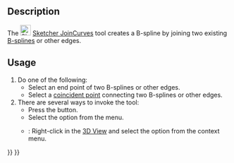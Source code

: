 <languages/>
<translate>

<!--T:1-->
{{Docnav
|[[Sketcher_BSplineInsertKnot|Insert knot]]
|[[Sketcher_SelectElementsWithDoFs|Select unconstrained DoF]]
|[[Sketcher_Workbench|Sketcher]]
|IconL=Sketcher_BSplineInsertKnot.svg
|IconR=Sketcher_SelectElementsWithDoFs.svg‎
|IconC=Workbench_Sketcher.svg
}}

<!--T:2-->
{{GuiCommand
|Name=Sketcher JoinCurves
|MenuLocation=Sketch → B-Spline Tools → Join curves
|Workbenches=[[Sketcher_Workbench|Sketcher]]
|Version=0.21
|SeeAlso=
}}

==Description== <!--T:3--> 

<!--T:4-->
The [[Image:Sketcher_JoinCurves.svg|24px]] [[Sketcher_JoinCurves|Sketcher JoinCurves]] tool creates a B-spline by joining two existing [[B-Splines|B-splines]] or other edges.

==Usage== <!--T:5-->

<!--T:6-->
# Do one of the following:
#* Select an end point of two B-splines or other edges.
#* Select a [[Sketcher_ConstrainCoincident|coincident point]] connecting two B-splines or other edges.
# There are several ways to invoke the tool: 
#* Press the {{Button|[[Image:Sketcher_JoinCurves.svg|16px]] [[Sketcher_JoinCurves|Join curves]]}} button.
#* Select the {{MenuCommand|Sketch → B-Spline Tools → [[Image:Sketcher_JoinCurves.svg|16px]] Join curves}} option from the menu.
#* {{Version|1.0}}: Right-click in the [[3D_View|3D View]] and select the {{MenuCommand|[[Image:Sketcher_JoinCurves.svg|16px]] Join curves}} option from the context menu.


<!--T:7-->
{{Docnav
|[[Sketcher_BSplineInsertKnot|Insert knot]]
|[[Sketcher_SelectElementsWithDoFs|Select unconstrained DoF]]
|[[Sketcher_Workbench|Sketcher]]
|IconL=Sketcher_BSplineInsertKnot.svg
|IconR=Sketcher_SelectElementsWithDoFs.svg‎
|IconC=Workbench_Sketcher.svg
}}

</translate>
{{Sketcher_Tools_navi{{#translation:}}}}
{{Userdocnavi{{#translation:}}}}